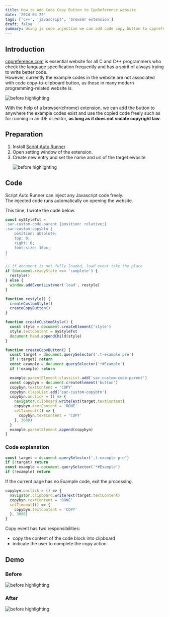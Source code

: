 ```yaml
---
title: How to Add Code Copy Button to CppReference website
date: '2024-04-25'
tags: ['c++', 'javascript', 'browser extension']
draft: false
summary: Using js code injection we can add code copy button to cppreference website
---
```


<TOCInline toc={props.toc} toHeading={3} asDisclosure={true} />

## Introduction

[cppreference.com](https://en.cppreference.com) is essential website for all C and C++ programmers who check the language specification frequently and has a spirit of always trying to write better code.  
However, currently the example codes in the website are not associated with code copy-to-clipboard button, as those in many modern programming-related website is.

<p>
  <Image
    src="/learner-blog-second/cppreference-add-copybuttom/njmmvplkv73og0cbzxce.png"
    alt="before highlighting"
    width={1215}
    height={782}
    className="img"
  />
</p>

With the help of a browser(chrome) extension, we can add the button to anywhere the example codes exist and use the copied code freely such as for running in an IDE or editor, **as long as it does not violate copyright law**.

## Preparation

1. Install [Script Auto Runner](https://github.com/nakajmg/ScriptAutoRunner)
2. Open setting window of the extension.
3. Create new entry and set the name and url of the target ewbsite
   <p>
     <Image
       src="/learner-blog-second/cppreference-add-copybuttom/puht5rvun7lcvgtdi7wr.png"
       alt="before highlighting"
       width={878}
       height={180}
       className="img"
     />
   </p>

## Code

Script Auto Runner can inject any Javascript code freely.  
The injected code runs automatically on opening the website.

This time, I wrote the code below.

```js
const myStyleTxt = `
.sar-custom-code-parent {position: relative;}
.sar-custom-copybtn {
    position: absolute;
    top: 0;
    right: 0;
    font-size: 16px;
}
`

// if document is not fully loaded, load event take the place
if (document.readyState === 'complete') {
  restyle()
} else {
  window.addEventListener('load', restyle)
}

function restyle() {
  createCustomStyle()
  createCopyButton()
}

function createCustomStyle() {
  const style = document.createElement('style')
  style.textContent = myStyleTxt
  document.head.appendChild(style)
}

function createCopyButton() {
  const target = document.querySelector('.t-example pre')
  if (!target) return
  const example = document.querySelector('*#Example')
  if (!example) return

  example.parentElement.classList.add('sar-custom-code-parent')
  const copybyn = document.createElement('button')
  copybyn.textContent = 'COPY'
  copybyn.classList.add('sar-custom-copybtn')
  copybyn.onclick = () => {
    navigator.clipboard.writeText(target.textContent)
    copybyn.textContent = 'DONE'
    setTimeout(() => {
      copybyn.textContent = 'COPY'
    }, 3000)
  }
  example.parentElement.append(copybyn)
}
```

### Code explanation

```js
const target = document.querySelector('.t-example pre')
if (!target) return
const example = document.querySelector('*#Example')
if (!example) return
```

If the current page has no Example code, exit the processing.

```js
copybyn.onclick = () => {
  navigator.clipboard.writeText(target.textContent)
  copybyn.textContent = 'DONE'
  setTimeout(() => {
    copybyn.textContent = 'COPY'
  }, 3000)
}
```

Copy event has two responsibilities:

- copy the content of the code block into clipboard
- indicate the user to complete the copy action

## Demo

### Before

<p>
  <Image
    src="/learner-blog-second/cppreference-add-copybuttom/np50uyhiyh4mc8bdhedk.png"
    alt="before highlighting"
    width={780}
    height={575}
    className="img"
  />
</p>

### After

<p>
  <Image
    src="/learner-blog-second/cppreference-add-copybuttom/a20dr8brbagz0nhuidxx.png"
    alt="before highlighting"
    width={837}
    height={590}
    className="img"
  />
</p>
